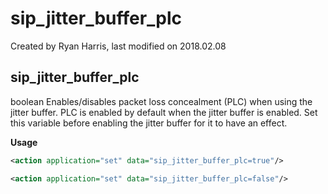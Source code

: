 
# sip_jitter_buffer_plc 

 Created by  Ryan Harris, last modified on 2018.02.08

## sip_jitter_buffer_plc

boolean Enables/disables packet loss concealment (PLC) when using the jitter buffer. PLC is enabled by default when the jitter buffer is enabled. Set this variable before enabling the jitter buffer for it to have an effect.

**Usage**

```xml
<action application="set" data="sip_jitter_buffer_plc=true"/>
```

```xml
<action application="set" data="sip_jitter_buffer_plc=false"/>
```



